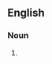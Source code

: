 {{also|bird strikes}}

==English==

===Noun===
{{head|en|noun plural form}}

# {{plural of|birdstrike|lang=en}}